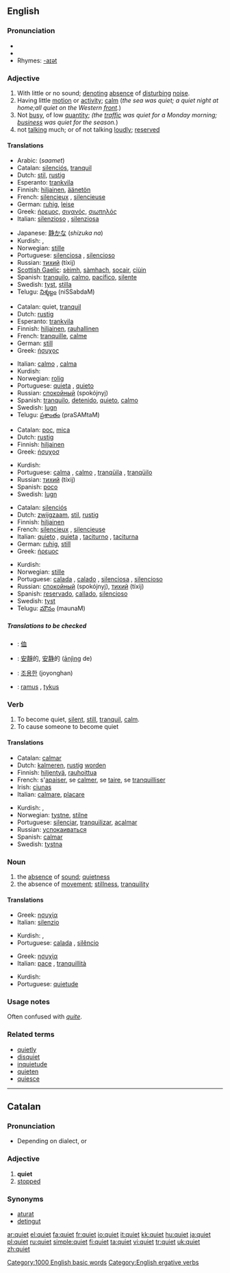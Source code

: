 ==English==

{{rank|beside|worth|please|697|quiet|exclaimed|regard|married}}

===Pronunciation===
* {{IPA|/kwaɪət/}}
* {{audio|en-us-quiet.ogg|Audio (US)}}
* Rhymes: [[Rhymes:English:-aɪət|-aɪət]]

===Adjective===
{{en-adj|er}}

# With little or no sound; [[denote|denoting]] [[absence]] of [[disturb]]ing [[noise]].
# Having little [[motion]] or [[activity]]; [[calm]] (''the sea was quiet; a quiet night at home;all quiet on the Western [[front]].'')
# Not [[busy]], of low [[quantity]]; ''(the [[traffic]] was quiet for a Monday morning; [[business]] was quiet for the season.'')
# not [[talking]] much; or of not talking [[loudly]]; [[reserved]]

====Translations====
{{trans-top|with little sound}}
*Arabic: {{ARchar|[[صامت]]}} (''saamet'')
*Catalan: [[silenciós]], [[tranquil]]
*Dutch: [[stil]], [[rustig]]
*Esperanto: [[trankvila]]
*Finnish: [[hiljainen]], [[äänetön]]
*French: [[silencieux]] {{m}}, [[silencieuse]] {{f}}
*German: [[ruhig]], [[leise]]
*Greek: [[ήρεμος]], [[σιγανός]], [[σιωπηλός]]
*Italian: [[silenzioso]] {{m}}, [[silenziosa]] {{f}}
{{trans-mid}}
*Japanese: [[静か]]な (''shizuka na'')
*Kurdish: {{KUchar|[[هێمن]]}}, {{KUchar|[[وسکت]]}}
*Norwegian: [[stille]]
*Portuguese: [[silenciosa]] {{f}}, [[silencioso]] {{m}}
*Russian: [[тихий]] (tíxij)
*[[Scottish Gaelic]]: [[sèimh]], [[sàmhach]], [[socair]], [[ciùin]]
*Spanish: [[tranquilo]], [[calmo]], [[pacífico]], [[silente]]
*Swedish: [[tyst]], [[stilla]]
*Telugu: [[నిశ్శబ్దం]] (niSSabdaM)
{{trans-bottom}}

{{trans-top|having little motion}}
*Catalan: quiet, [[tranquil]]
*Dutch: [[rustig]]
*Esperanto: [[trankvila]]
*Finnish: [[hiljainen]], [[rauhallinen]]
*French: [[tranquille]], [[calme]]
*German: [[still]]
*Greek: [[ήσυχος]]
{{trans-mid}}
*Italian: [[calmo]] {{m}}, [[calma]] {{f}}
*Kurdish: {{KUchar|[[هێمن]]}}
*Norwegian: [[rolig]]
*Portuguese: [[quieta]] {{f}}, [[quieto]] {{m}}
*Russian: [[спокойный]] (spokójnyj)
*Spanish: [[tranquilo]], [[detenido]], [[quieto]], [[calmo]]
*Swedish: [[lugn]]
*Telugu: [[ప్రశాంతం]] (praSAMtaM)
{{trans-bottom}}

{{trans-top|not busy}}
*Catalan: [[poc]], [[mica]]
*Dutch: [[rustig]]
*Finnish: [[hiljainen]]
*Greek: [[ήσυχοσ]]
{{trans-mid}}
*Kurdish: {{KUchar|[[هێمن]]}}
*Portuguese: [[calma]] {{f}}, [[calmo]] {{m}}, [[tranqüila]] {{f}}, [[tranqüilo]] {{m}}
*Russian: [[тихий]] (tíxij)
*Spanish: [[poco]]
*Swedish: [[lugn]]
{{trans-bottom}}

{{trans-top|not talking}}
*Catalan: [[silenciós]]
*Dutch: [[zwijgzaam]], [[stil]], [[rustig]]
*Finnish: [[hiljainen]]
*French: [[silencieux]] {{m}}, [[silencieuse]] {{f}}
*Italian: [[quieto]] {{m}}, [[quieta]] {{f}}, [[taciturno]] {{m}}, [[taciturna]] {{f}}
*German: [[ruhig]], [[still]]
*Greek: [[ήρεμος]]
{{trans-mid}}
*Kurdish: {{KUchar|[[وسکت]]}}
*Norwegian: [[stille]]
*Portuguese: [[calada]] {{f}}, [[calado]] {{m}}, [[silenciosa]] {{f}}, [[silencioso]] {{m}}
*Russian: [[спокойный]] (spokójnyj), [[тихий]] (tíxij)
*Spanish: [[reservado]], [[callado]], [[silencioso]]
*Swedish: [[tyst]]
*Telugu: [[మౌనం]] (maunaM)
{{trans-bottom}}

=====Translations to be checked=====
{{checktrans}}
*{{ttbc|CJK Characters}}: [[侐]]
*{{ttbc|Chinese}}: [[安靜]]的, [[安静]]的 ([[ānjìng]] de)
*{{ttbc|Korean}}: [[조용한]] (joyonghan)
*{{ttbc|Lithuanian}}: [[ramus]] {{m}}, [[tykus]] {{m}}

===Verb===
{{en-verb}}

# To become quiet, [[silent]], [[still]], [[tranquil]], [[calm]].
# To cause someone to become quiet

====Translations====
{{top}}
*Catalan: [[calmar]]
*Dutch: [[kalmeren]], [[rustig]] [[worden]]
*Finnish: [[hiljentyä]], [[rauhoittua]]
*French: s'[[apaiser]], se [[calmer]], se [[taire]], se [[tranquilliser]]
*Irish: [[ciunas]]
*Italian: [[calmare]], [[placare]]
{{mid}}
*Kurdish: {{KUchar|[[هێمن کردن]]}}, {{KUchar|[[وسکت کردن]]}}
*Norwegian: [[tystne]], [[stilne]]
*Portuguese: [[silenciar]], [[tranquilizar]], [[acalmar]]
*Russian: [[успокаиваться]]
*Spanish: [[calmar]]
*Swedish: [[tystna]]
{{bottom}}

===Noun===
{{en-noun|-}}

# the [[absence]] of [[sound]]; [[quietness]]
# the absence of [[movement]]; [[stillness]], [[tranquility]]

====Translations====
{{trans-top|absence of sound}}
*Greek: [[ησυχία]] {{f}}
*Italian: [[silenzio]] {{m}}
{{trans-mid}}
*Kurdish: {{KUchar|[[هێمن]]}}, {{KUchar|[[وسکت]]}}
*Portuguese: [[calada]] {{f}}, [[silêncio]] {{m}}
{{trans-bottom}}

{{trans-top|absence of movement}}
*Greek: [[ησυχία]] {{f}}
*Italian: [[pace]] {{f}}, [[tranquillità]] {{f}}
{{trans-mid}}
*Kurdish: {{KUchar|[[هێمن]]}}
*Portuguese: [[quietude]] {{f}}
{{trans-bottom}}

===Usage notes===
Often confused with ''[[quite]]''.

===Related terms===
*[[quietly]]
*[[disquiet]]
*[[inquietude]]
*[[quieten]]
*[[quiesce]]

----

==Catalan==

===Pronunciation===
* Depending on dialect, {{IPA|[kiet]}} or {{IPA|[ki3t]}}

===Adjective===
# '''quiet'''
# [[stopped]]

===Synonyms===
* [[aturat]]
* [[detingut]]

[[Category:1000 English basic words]]
[[Category:English ergative verbs]]

[[ar:quiet]]
[[el:quiet]]
[[fa:quiet]]
[[fr:quiet]]
[[io:quiet]]
[[it:quiet]]
[[kk:quiet]]
[[hu:quiet]]
[[ja:quiet]]
[[pl:quiet]]
[[ru:quiet]]
[[simple:quiet]]
[[fi:quiet]]
[[ta:quiet]]
[[vi:quiet]]
[[tr:quiet]]
[[uk:quiet]]
[[zh:quiet]]
